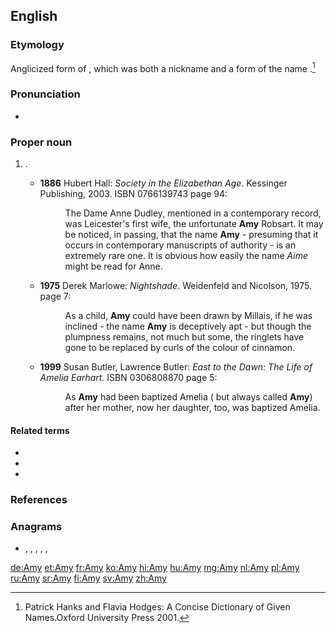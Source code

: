 ==English==

===Etymology===
Anglicized form of {{etyl|fro|en}} {{m|fro|Amee}},
which was both a nickname and a form of the {{etyl|la|en}} name {{m|la|Amata||beloved}}.<ref> Patrick Hanks and Flavia Hodges: A Concise Dictionary of Given Names.Oxford University Press 2001.</ref>

===Pronunciation===
* {{IPA|/ˈeɪmi/|lang=en}}

===Proper noun===
{{en-proper noun|s}}

# {{given name|female|from=Latin}}.
#* '''1886''' Hubert Hall: ''Society in the Elizabethan Age''. Kessinger Publishing, 2003. ISBN 0766139743 page 94:
#*: The Dame Anne Dudley, mentioned in a contemporary record, was Leicester's first wife, the unfortunate '''Amy''' Robsart. It may be noticed, in passing, that the name '''Amy''' - presuming that it occurs in contemporary manuscripts of authority - is an extremely rare one. It is obvious how easily the name ''Aime'' might be read for Anne.
#* '''1975''' Derek Marlowe: ''Nightshade''. Weidenfeld and Nicolson, 1975. page 7:
#*: As a child, '''Amy''' could have been drawn by Millais, if he was inclined - the name '''Amy''' is deceptively apt - but though the plumpness remains, not much but some, the ringlets have gone to be replaced by curls of the colour of cinnamon.
#* '''1999''' Susan Butler, Lawrence Butler: ''East to the Dawn: The Life of Amelia Earhart.'' ISBN 0306808870 page 5:
#*: As '''Amy''' had been baptized Amelia ( but always called '''Amy''') after her mother, now her daughter, too, was baptized Amelia.

====Related terms====
* {{l|en|Aimee}}
* {{l|en|Amata}}
* {{l|en|Amey}}

===References===
<references/>

===Anagrams===
* {{l|en|May}}, {{l|en|may}}, {{l|en|MYA}}, {{l|en|Mya}}, {{l|en|mya}}, {{l|en|yam}}

[[de:Amy]]
[[et:Amy]]
[[fr:Amy]]
[[ko:Amy]]
[[hi:Amy]]
[[hu:Amy]]
[[mg:Amy]]
[[nl:Amy]]
[[pl:Amy]]
[[ru:Amy]]
[[sr:Amy]]
[[fi:Amy]]
[[sv:Amy]]
[[zh:Amy]]